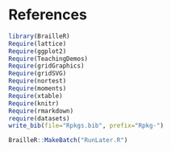 # References

```R
library(BrailleR)
Require(lattice)
Require(ggplot2)
Require(TeachingDemos)
Require(gridGraphics)
Require(gridSVG)
Require(nortest)
Require(moments)
Require(xtable)
Require(knitr)
Require(rmarkdown)
require(datasets)
write_bib(file="Rpkgs.bib", prefix="Rpkg-")
```

```r
BrailleR::MakeBatch("RunLater.R")
```
